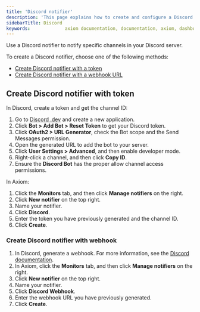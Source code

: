 ```yaml
---
title: 'Discord notifier'
description: 'This page explains how to create and configure a Discord notifier.'
sidebarTitle: Discord
keywords:             axiom documentation, documentation, axiom, dashboards, monitors, notifiers, slack, email, pagerduty, webhook, opsgenie, discord, discord webhook
---
```


Use a Discord notifier to notify specific channels in your Discord server.

To create a Discord notifier, choose one of the following methods:

- [Create Discord notifier with a token](#create-discord-notifier-with-token)
- [Create Discord notifier with a webhook URL](#create-discord-notifier-with-webhook)

## Create Discord notifier with token

In Discord, create a token and get the channel ID:

1. Go to [Discord .dev](https://discord.com/developers/applications) and create a new application.
1. Click **Bot > Add Bot > Reset Token** to get your Discord token.
1. Click **OAuth2 > URL Generator**, check the Bot scope and the Send Messages permission.
1. Open the generated URL to add the bot to your server.
1. Click **User Settings > Advanced**, and then enable developer mode.
1. Right-click a channel, and then click **Copy ID**.
1. Ensure the **Discord Bot** has the proper allow channel access permissions.

In Axiom:

1. Click the **Monitors** tab, and then click **Manage notifiers** on the right.
1. Click **New notifier** on the top right.
1. Name your notifier.
1. Click **Discord**.
1. Enter the token you have previously generated and the channel ID.
1. Click **Create**.

### Create Discord notifier with webhook

1. In Discord, generate a webhook. For more information, see the [Discord documentation](https://support.discord.com/hc/en-us/articles/228383668-Intro-to-Webhooks).
1. In Axiom, click the **Monitors** tab, and then click **Manage notifiers** on the right.
1. Click **New notifier** on the top right.
1. Name your notifier.
1. Click **Discord Webhook**.
1. Enter the webhook URL you have previously generated.
1. Click **Create**.